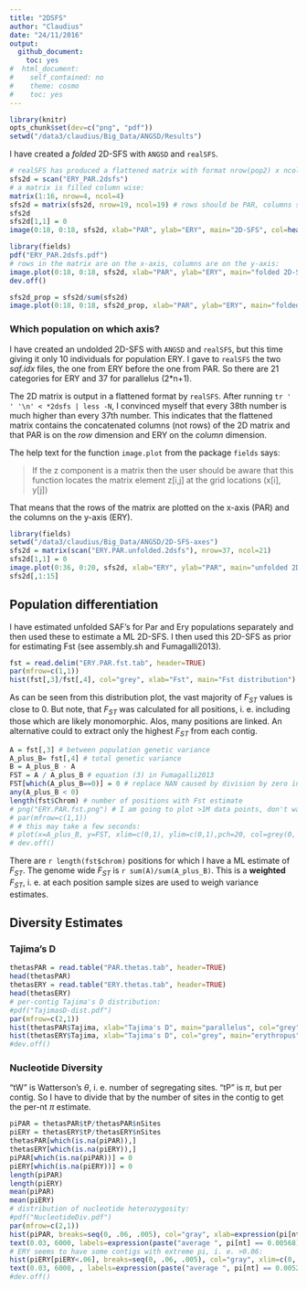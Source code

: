 ```yaml
---
title: "2DSFS"
author: "Claudius"
date: "24/11/2016"
output: 
  github_document:
    toc: yes
#  html_document:
#    self_contained: no
#    theme: cosmo
#    toc: yes
---
```



```r
library(knitr)
opts_chunk$set(dev=c("png", "pdf"))
setwd("/data3/claudius/Big_Data/ANGSD/Results")
```



I have created a *folded* 2D-SFS with `ANGSD` and `realSFS`.

```r
# realSFS has produced a flattened matrix with format nrow(pop2) x ncol(pop1)
sfs2d = scan("ERY_PAR.2dsfs")
# a matrix is filled column wise:
matrix(1:16, nrow=4, ncol=4)
sfs2d = matrix(sfs2d, nrow=19, ncol=19) # rows should be PAR, columns should be ERY
sfs2d
sfs2d[1,1] = 0
image(0:18, 0:18, sfs2d, xlab="PAR", ylab="ERY", main="2D-SFS", col=heat.colors(22))
```

```r
library(fields)
pdf("ERY_PAR.2dsfs.pdf")
# rows in the matrix are on the x-axis, columns are on the y-axis:
image.plot(0:18, 0:18, sfs2d, xlab="PAR", ylab="ERY", main="folded 2D-SFS")
dev.off()
```

```r
sfs2d_prop = sfs2d/sum(sfs2d)
image.plot(0:18, 0:18, sfs2d_prop, xlab="PAR", ylab="ERY", main="folded 2D-SFS")
```


### Which population on which axis?

I have created an undolded 2D-SFS with `ANGSD` and `realSFS`, but this time giving it only 10 individuals for population ERY. I gave to `realSFS` the two *saf.idx* files, the one from ERY before the one from PAR. So there are 21 categories for ERY and 37 for parallelus (2*n+1).

The 2D matrix is output in a flattened format by `realSFS`. After running `tr ' ' '\n' < *2dsfs | less -N`, I convinced myself that every 38th number is much higher than every 37th number. This indicates that the flattened matrix contains the concatenated columns (not rows) of the 2D matrix and that PAR is on the *row* dimension and ERY on the *column* dimension.

The help text for the function `image.plot` from the package `fields` says:

> If the z component is a matrix then the user should be aware that this function locates the matrix element z[i,j] at the grid locations (x[i], y[j]) 

That means that the rows of the matrix are plotted on the x-axis (PAR) and the columns on the y-axis (ERY).

```r
library(fields)
setwd("/data3/claudius/Big_Data/ANGSD/2D-SFS-axes")
sfs2d = matrix(scan("ERY.PAR.unfolded.2dsfs"), nrow=37, ncol=21)
sfs2d[1,1] = 0
image.plot(0:36, 0:20, sfs2d, xlab="ERY", ylab="PAR", main="unfolded 2D-SFS")
sfs2d[,1:15]
```




## Population differentiation

I have estimated unfolded SAF's for Par and Ery populations separately and then
used these to estimate a ML 2D-SFS. I then used this 2D-SFS as prior for estimating Fst (see assembly.sh and Fumagalli2013).

```r
fst = read.delim("ERY.PAR.fst.tab", header=TRUE)
par(mfrow=c(1,1))
hist(fst[,3]/fst[,4], col="grey", xlab="Fst", main="Fst distribution")
```

As can be seen from this distribution plot, the vast majority of $F_{ST}$ values is close to 0. But note, that $F_{ST}$ was calculated for all positions, i. e. including those which are likely monomorphic. Alos, many positions are linked.
An alternative could to extract only the highest $F_{ST}$ from each contig.

```r
A = fst[,3] # between population genetic variance
A_plus_B= fst[,4] # total genetic variance
B = A_plus_B - A
FST = A / A_plus_B # equation (3) in Fumagalli2013
FST[which(A_plus_B==0)] = 0 # replace NAN caused by division by zero in the previous command with 0
any(A_plus_B < 0)
length(fst$Chrom) # number of positions with Fst estimate
# png("ERY.PAR.fst.png") # I am going to plot >1M data points, don't want to store all of them in a vector graphics file, hence pixel graphics file
# par(mfrow=c(1,1))
# # this may take a few seconds:
# plot(x=A_plus_B, y=FST, xlim=c(0,1), ylim=c(0,1),pch=20, col=grey(0, 0.2), xlab="a+b", ylab="a/(a+b)")
# dev.off()
```

There are `r length(fst$chrom)` positions for which I have a ML estimate of $F_{ST}$. The genome wide $F_{ST}$ is `r sum(A)/sum(A_plus_B)`. This is a **weighted** $F_{ST}$, i. e. at each position sample sizes are used to weigh variance estimates.

## Diversity Estimates

### Tajima's D

```r
thetasPAR = read.table("PAR.thetas.tab", header=TRUE)
head(thetasPAR)
thetasERY = read.table("ERY.thetas.tab", header=TRUE)
head(thetasERY)
# per-contig Tajima's D distribution:
#pdf("TajimasD-dist.pdf")
par(mfrow=c(2,1))
hist(thetasPAR$Tajima, xlab="Tajima's D", main="parallelus", col="grey")
hist(thetasERY$Tajima, xlab="Tajima's D", col="grey", main="erythropus")
#dev.off()
```


### Nucleotide Diversity

"tW" is Watterson's $\theta$, i. e. number of segregating sites. "tP" is $\pi$, but per contig. So I have to divide that by the number of sites in the contig to get the per-nt $\pi$ estimate.

```r
piPAR = thetasPAR$tP/thetasPAR$nSites
piERY = thetasERY$tP/thetasERY$nSites
thetasPAR[which(is.na(piPAR)),]
thetasERY[which(is.na(piERY)),]
piPAR[which(is.na(piPAR))] = 0
piERY[which(is.na(piERY))] = 0
length(piPAR)
length(piERY)
mean(piPAR)
mean(piERY)
# distribution of nucleotide heterozygosity:
#pdf("NucleotideDiv.pdf")
par(mfrow=c(2,1))
hist(piPAR, breaks=seq(0, .06, .005), col="gray", xlab=expression(pi[nt]), main="parallelus")
text(0.03, 6000, labels=expression(paste("average ", pi[nt] == 0.00568) ) )
# ERY seems to have some contigs with extreme pi, i. e. >0.06:
hist(piERY[piERY<.06], breaks=seq(0, .06, .005), col="gray", xlim=c(0, 0.06), xlab=expression(pi[nt]), main="erythropus")
text(0.03, 6000, , labels=expression(paste("average ", pi[nt] == 0.00521) ) )
#dev.off()
```

